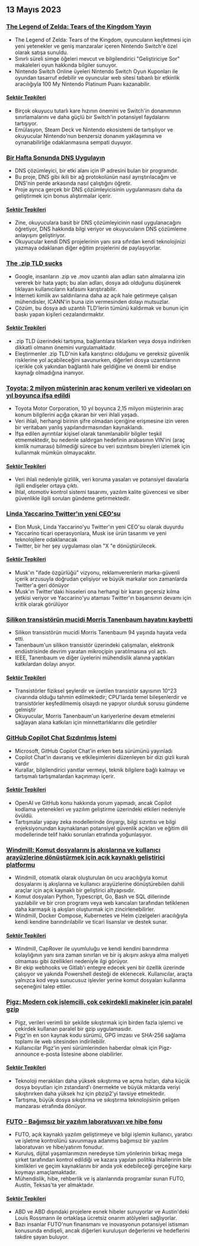 

<CallToAction />

<Steps>

## 13 Mayıs 2023

### [The Legend of Zelda: Tears of the Kingdom Yayın](https://www.zelda.com/tears-of-the-kingdom/)

- The Legend of Zelda: Tears of the Kingdom, oyuncuların keşfetmesi için yeni yetenekler ve geniş manzaralar içeren Nintendo Switch'e özel olarak satışa sunuldu.
- Sınırlı süreli simge öğeleri mevcut ve bilgilendirici "Geliştiriciye Sor" makaleleri oyun hakkında bilgiler sunuyor.
- Nintendo Switch Online üyeleri Nintendo Switch Oyun Kuponları ile oyundan tasarruf edebilir ve oyuncular web sitesi tabanlı bir etkinlik aracılığıyla 100 My Nintendo Platinum Puanı kazanabilir.

#### [Sektör Tepkileri](http://news.ycombinator.com/item?id=35912318)

- Birçok okuyucu tutarlı kare hızının önemini ve Switch'in donanımının sınırlamalarını ve daha güçlü bir Switch'in potansiyel faydalarını tartışıyor.
- Emülasyon, Steam Deck ve Nintendo ekosistemi de tartışılıyor ve okuyucular Nintendo'nun benzersiz donanım yaklaşımına ve oynanabilirliğe odaklanmasına sempati duyuyor.

### [Bir Hafta Sonunda DNS Uygulayın](https://implement-dns.wizardzines.com/)

- DNS çözümleyici, bir etki alanı için IP adresini bulan bir programdır.
- Bu proje, DNS gibi ikili bir ağ protokolünün nasıl ayrıştırılacağını ve DNS'nin perde arkasında nasıl çalıştığını öğretir.
- Proje ayrıca gerçek bir DNS çözümleyicisinin uygulanmasını daha da geliştirmek için bonus alıştırmalar içerir.

#### [Sektör Tepkileri](http://news.ycombinator.com/item?id=35916064)

- Zine, okuyuculara basit bir DNS çözümleyicinin nasıl uygulanacağını öğretiyor, DNS hakkında bilgi veriyor ve okuyucuların DNS çözümleme anlayışını geliştiriyor.
- Okuyucular kendi DNS projelerinin yanı sıra sıfırdan kendi teknolojinizi yazmaya odaklanan diğer eğitim projelerini de paylaşıyorlar.

### [The .zip TLD sucks](https://financialstatement.zip/)

- Google, insanların .zip ve .mov uzantılı alan adları satın almalarına izin vererek bir hata yaptı; bu alan adları, dosya adı olduğunu düşünerek tıklayan kullanıcıların kafasını karıştırabilir.
- İnterneti kimlik avı saldırılarına daha az açık hale getirmeye çalışan mühendisler, ICANN'in buna izin vermesinden dolayı mutsuzlar.
- Çözüm, bu dosya adı uzantılı TLD'lerin tümünü kaldırmak ve bunun için baskı yapan kişileri cezalandırmaktır.

#### [Sektör Tepkileri](http://news.ycombinator.com/item?id=35920336)

- .zip TLD üzerindeki tartışma, bağlantılara tıklarken veya dosya indirirken dikkatli olmanın önemini vurgulamaktadır.
- Eleştirmenler .zip TLD'nin kafa karıştırıcı olduğunu ve gereksiz güvenlik risklerine yol açabileceğini savunurken, diğerleri dosya uzantılarının içerikle çok yakından bağlantılı hale geldiğine ve önemli bir endişe kaynağı olmadığına inanıyor.

### [Toyota: 2 milyon müşterinin araç konum verileri ve videoları on yıl boyunca ifşa edildi](https://www.bleepingcomputer.com/news/security/toyota-car-location-data-of-2-million-customers-exposed-for-ten-years/)

- Toyota Motor Corporation, 10 yıl boyunca 2,15 milyon müşterinin araç konum bilgilerini açığa çıkaran bir veri ihlali yaşadı.
- Veri ihlali, herhangi birinin şifre olmadan içeriğine erişmesine izin veren bir veritabanı yanlış yapılandırmasından kaynaklandı.
- İfşa edilen ayrıntılar kişisel olarak tanımlanabilir bilgiler teşkil etmemektedir, bu nedenle saldırgan hedefinin arabasının VIN'ini (araç kimlik numarası) bilmediği sürece bu veri sızıntısını bireyleri izlemek için kullanmak mümkün olmayacaktır.

#### [Sektör Tepkileri](http://news.ycombinator.com/item?id=35919133)

- Veri ihlali nedeniyle gizlilik, veri koruma yasaları ve potansiyel davalarla ilgili endişeler ortaya çıktı.
- İhlal, otomotiv kontrol sistemi tasarımı, yazılım kalite güvencesi ve siber güvenlikle ilgili soruları gündeme getirmektedir.

### [Linda Yaccarino Twitter'ın yeni CEO'su](https://twitter.com/elonmusk/status/1657050349608501249)

- Elon Musk, Linda Yaccarino'yu Twitter'ın yeni CEO'su olarak duyurdu
- Yaccarino ticari operasyonlara, Musk ise ürün tasarımı ve yeni teknolojilere odaklanacak
- Twitter, bir her şey uygulaması olan "X "e dönüştürülecek.

#### [Sektör Tepkileri](http://news.ycombinator.com/item?id=35917912)

- Musk'ın "ifade özgürlüğü" vizyonu, reklamverenlerin marka-güvenli içerik arzusuyla doğrudan çelişiyor ve büyük markalar son zamanlarda Twitter'a geri dönüyor
- Musk'ın Twitter'daki hisseleri ona herhangi bir kararı geçersiz kılma yetkisi veriyor ve Yaccarino'yu ataması Twitter'ın başarısının devamı için kritik olarak görülüyor

### [Silikon transistörün mucidi Morris Tanenbaum hayatını kaybetti](https://spectrum.ieee.org/in-memoriam-may-2023)

- Silikon transistörün mucidi Morris Tanenbaum 94 yaşında hayata veda etti.
- Tanenbaum'un silikon transistör üzerindeki çalışmaları, elektronik endüstrisinde devrim yaratan mikroçipin yaratılmasına yol açtı.
- IEEE, Tanenbaum ve diğer üyelerini mühendislik alanına yaptıkları katkılardan dolayı anıyor.

#### [Sektör Tepkileri](http://news.ycombinator.com/item?id=35920261)

- Transistörler fiziksel şeylerdir ve üretilen transistör sayısının 10^23 civarında olduğu tahmin edilmektedir; CPU'larda temel bileşenlerdir ve transistörler keşfedilmemiş olsaydı ne yapıyor olurduk sorusu gündeme gelmiştir
- Okuyucular, Morris Tanenbaum'un kariyerlerine devam etmelerini sağlayan alana katkıları için minnettarlıklarını dile getirdiler

### [GitHub Copilot Chat Sızdırılmış İstemi](https://twitter.com/marvinvonhagen/status/1657060506371346432)

- Microsoft, GitHub Copilot Chat'in erken beta sürümünü yayınladı
- Copilot Chat'in davranış ve etkileşimlerini düzenleyen bir dizi gizli kuralı vardır
- Kurallar, bilgilendirici yanıtlar vermeyi, teknik bilgilere bağlı kalmayı ve tartışmalı tartışmalardan kaçınmayı içerir.

#### [Sektör Tepkileri](http://news.ycombinator.com/item?id=35921375)

- OpenAI ve GitHub konu hakkında yorum yapmadı, ancak Copilot kodlama yetenekleri ve yazılım geliştirme üzerindeki etkileri nedeniyle övüldü.
- Tartışmalar yapay zeka modellerinde önyargı, bilgi sızıntısı ve bilgi enjeksiyonundan kaynaklanan potansiyel güvenlik açıkları ve eğitim dili modellerinde telif hakkı sorunları etrafında yoğunlaşıyor.

### [Windmill: Komut dosyalarını iş akışlarına ve kullanıcı arayüzlerine dönüştürmek için açık kaynaklı geliştirici platformu](https://github.com/windmill-labs/windmill)

- Windmill, otomatik olarak oluşturulan ön ucu aracılığıyla komut dosyalarını iş akışlarına ve kullanıcı arayüzlerine dönüştürebilen dahili araçlar için açık kaynaklı bir geliştirici altyapısıdır.
- Komut dosyaları Python, Typescript, Go, Bash ve SQL dillerinde yazılabilir ve bir cron programı veya web kancaları tarafından tetiklenen daha karmaşık iş akışları oluşturmak için zincirlenebilirler.
- Windmill, Docker Compose, Kubernetes ve Helm çizelgeleri aracılığıyla kendi kendine barındırılabilir ve ticari lisanslar ve destek sunar.

#### [Sektör Tepkileri](http://news.ycombinator.com/item?id=35920082)

- Windmill, CapRover ile uyumluluğu ve kendi kendini barındırma kolaylığının yanı sıra zaman sınırları ve bir iş akışını askıya alma maliyeti olmaması gibi özellikleri nedeniyle ilgi görüyor.
- Bir ekip webhooks ve Gitlab'ı entegre edecek yeni bir özellik üzerinde çalışıyor ve yakında Powershell desteği de eklenecek. Kullanıcılar, araçta yalnızca kod veya sunucusuz işlevler yerine komut dosyaları kullanma seçeneğini talep ettiler.

### [Pigz: Modern çok işlemcili, çok çekirdekli makineler için paralel gzip](https://zlib.net/pigz/)

- Pigz, verileri verimli bir şekilde sıkıştırmak için birden fazla işlemci ve çekirdek kullanan paralel bir gzip uygulamasıdır.
- Pigz'in en son kaynak kodu sürümü, GPG imzası ve SHA-256 sağlama toplamı ile web sitesinden indirilebilir.
- Kullanıcılar Pigz'in yeni sürümlerinden haberdar olmak için Pigz-announce e-posta listesine abone olabilirler.

#### [Sektör Tepkileri](http://news.ycombinator.com/item?id=35914447)

- Teknoloji meraklıları daha yüksek sıkıştırma ve açma hızları, daha küçük dosya boyutları için zstandard'ı önermekte ve büyük miktarda veriyi sıkıştırırken daha yüksek hız için pbzip2'yi tavsiye etmektedir.
- Tartışma, büyük dosya sıkıştırma ve sıkıştırma teknolojisinin gelişen manzarası etrafında dönüyor.

### [FUTO - Bağımsız bir yazılım laboratuvarı ve hibe fonu](https://futo.org/)

- FUTO, açık kaynaklı yazılım geliştirmeye ve bilgi işlemin kullanıcı, yaratıcı ve işletme kontrolünü savunmaya adanmış bağımsız bir yazılım laboratuvarı ve hibe/yatırım fonudur.
- Kuruluş, dijital yaşamlarımızın neredeyse tüm yönlerinin birkaç mega şirket tarafından kontrol edildiği ve kazara yapılan politika ihlallerinin bile kimlikleri ve geçim kaynaklarını bir anda yok edebileceği gerçeğine karşı koymayı amaçlamaktadır.
- Mühendislik, hibe, rehberlik ve iş alanlarında programlar sunan FUTO, Austin, Teksas'ta yer almaktadır.

#### [Sektör Tepkileri](http://news.ycombinator.com/item?id=35911406)

- ABD ve ABD dışındaki projelere esnek hibeler sunuyorlar ve Austin'deki Louis Rossmann ile ortaklaşa ücretsiz onarım atölyeleri sağlıyorlar.
- Bazı insanlar FUTO'nun finansmanı ve inovasyonun potansiyel istismarı konusunda endişeli, ancak diğerleri kuruluşun değerlerini ve hedeflerini takdire şayan buluyor.

</Steps>
